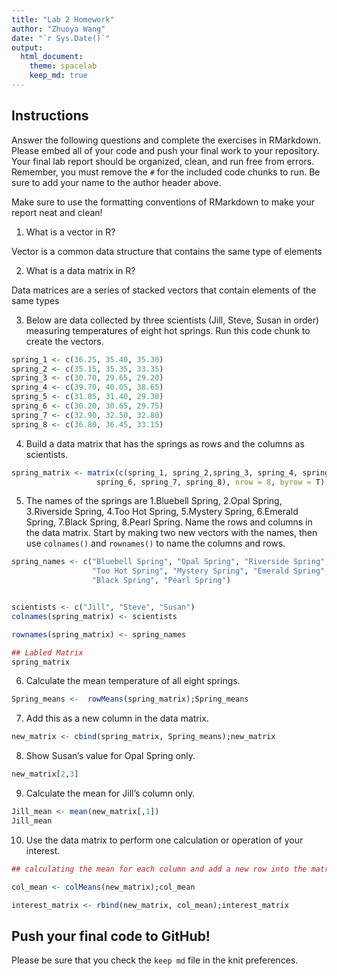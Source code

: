 ```yaml
---
title: "Lab 2 Homework"
author: "Zhuoya Wang"
date: "`r Sys.Date()`"
output:
  html_document: 
    theme: spacelab
    keep_md: true
---
```


## Instructions
Answer the following questions and complete the exercises in RMarkdown. Please embed all of your code and push your final work to your repository. Your final lab report should be organized, clean, and run free from errors. Remember, you must remove the `#` for the included code chunks to run. Be sure to add your name to the author header above.  

Make sure to use the formatting conventions of RMarkdown to make your report neat and clean!  

1. What is a vector in R?  

Vector is a common data structure that contains the same type of elements

2. What is a data matrix in R?  

Data matrices are a series of stacked vectors that contain elements of the same types

3. Below are data collected by three scientists (Jill, Steve, Susan in order) measuring temperatures of eight hot springs. Run this code chunk to create the vectors.  
```r
spring_1 <- c(36.25, 35.40, 35.30)
spring_2 <- c(35.15, 35.35, 33.35)
spring_3 <- c(30.70, 29.65, 29.20)
spring_4 <- c(39.70, 40.05, 38.65)
spring_5 <- c(31.85, 31.40, 29.30)
spring_6 <- c(30.20, 30.65, 29.75)
spring_7 <- c(32.90, 32.50, 32.80)
spring_8 <- c(36.80, 36.45, 33.15)
```

4. Build a data matrix that has the springs as rows and the columns as scientists.  

```r
spring_matrix <- matrix(c(spring_1, spring_2,spring_3, spring_4, spring_5, 
                   spring_6, spring_7, spring_8), nrow = 8, byrow = T);spring_matrix


```


5. The names of the springs are 1.Bluebell Spring, 2.Opal Spring, 3.Riverside Spring, 4.Too Hot Spring, 5.Mystery Spring, 6.Emerald Spring, 7.Black Spring, 8.Pearl Spring. Name the rows and columns in the data matrix. Start by making two new vectors with the names, then use `colnames()` and `rownames()` to name the columns and rows.

```r
spring_names <- c("Bluebell Spring", "Opal Spring", "Riverside Spring", 
                  "Too Hot Spring", "Mystery Spring", "Emerald Spring", 
                  "Black Spring", "Pearl Spring")


scientists <- c("Jill", "Steve", "Susan")
colnames(spring_matrix) <- scientists

rownames(spring_matrix) <- spring_names

## Labled Matrix
spring_matrix

```


6. Calculate the mean temperature of all eight springs.

```r
Spring_means <-  rowMeans(spring_matrix);Spring_means

```



7. Add this as a new column in the data matrix.  

```r
new_matrix <- cbind(spring_matrix, Spring_means);new_matrix
```



8. Show Susan's value for Opal Spring only.

```r
new_matrix[2,3]
```



9. Calculate the mean for Jill's column only.  
```r
Jill_mean <- mean(new_matrix[,1])
Jill_mean
```


10. Use the data matrix to perform one calculation or operation of your interest.
```r
## calculating the mean for each column and add a new row into the matrix

col_mean <- colMeans(new_matrix);col_mean

interest_matrix <- rbind(new_matrix, col_mean);interest_matrix
```


## Push your final code to GitHub!
Please be sure that you check the `keep md` file in the knit preferences.  